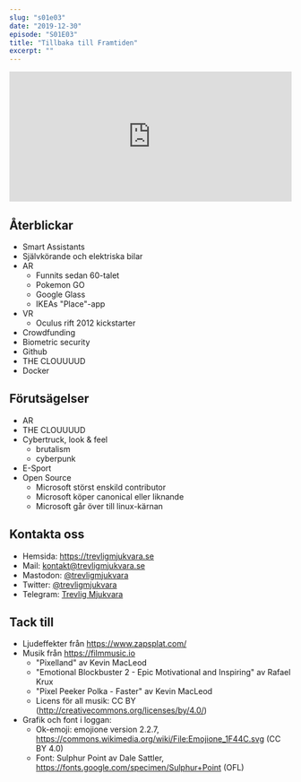 ```yaml
---
slug: "s01e03"
date: "2019-12-30"
episode: "S01E03"
title: "Tillbaka till Framtiden"
excerpt: ""
---
```


<SEO title="S01E03 - Tillbaka till Framtiden" />
<div style="width: 100%;">
<iframe src="https://open.spotify.com/embed-podcast/episode/3f2vs71fxYidaJoDajjOaU" width="100%" height="232" frameborder="0" allowtransparency="true" allow="encrypted-media"></iframe>
</div>


## Återblickar
- Smart Assistants
- Självkörande och elektriska bilar
- AR
  * Funnits sedan 60-talet
  * Pokemon GO
  * Google Glass
  * IKEAs "Place"-app
- VR
  * Oculus rift 2012 kickstarter
- Crowdfunding
- Biometric security
- Github
- THE CLOUUUUD
- Docker


## Förutsägelser
- AR
- THE CLOUUUUD
- Cybertruck, look & feel
  * brutalism
  * cyberpunk
- E-Sport
- Open Source
  * Microsoft störst enskild contributor
  * Microsoft köper canonical eller liknande
  * Microsoft går över till linux-kärnan

## Kontakta oss
- Hemsida: https://trevligmjukvara.se
- Mail: kontakt@trevligmjukvara.se
- Mastodon: [@trevligmjukvara](https://mastodon.linuxkompis.se/@trevligmjukvara)
- Twitter: [@trevligmjukvara](https://twitter.com/trevligmjukvara)
- Telegram: [Trevlig Mjukvara](https://t.me/trevligmjukvara)

## Tack till
- Ljudeffekter från https://www.zapsplat.com/ 
- Musik från https://filmmusic.io
  * "Pixelland" av Kevin MacLeod
  * "Emotional Blockbuster 2 - Epic Motivational and Inspiring" av Rafael Krux
  * "Pixel Peeker Polka - Faster" av Kevin MacLeod
  * Licens för all musik: CC BY (http://creativecommons.org/licenses/by/4.0/)
- Grafik och font i loggan:
  * Ok-emoji: emojione version 2.2.7, https://commons.wikimedia.org/wiki/File:Emojione_1F44C.svg (CC BY 4.0)
  * Font: Sulphur Point av Dale Sattler, https://fonts.google.com/specimen/Sulphur+Point (OFL)
